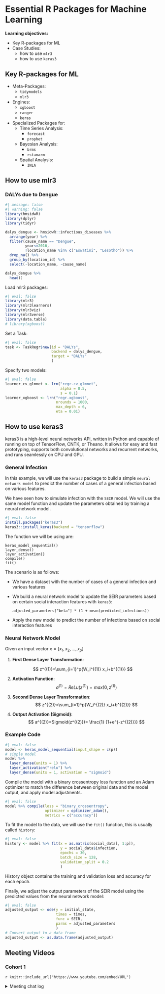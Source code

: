 # Essential R Packages for Machine Learning

**Learning objectives:**

- Key R-packages for ML
- Case Studies:
  - how to use `mlr3`
  - how to use `keras3`


## Key R-packages for ML

- Meta-Packages: 
  - `tidymodels`
  - `mlr3`
- Engines:
  - `xgboost`
  - `ranger`
  - `keras`
- Specialized Packages for:
  - Time Series Analysis:
    - `forecast`
    - `prophet`
  - Bayesian Analysis:
    - `brms`
    - `rstanarm`
  - Spatial Analysis:
    - `INLA`
  

## How to use mlr3

### DALYs due to Dengue

```r
#| message: false
#| warning: false
library(hmsidwR)
library(dplyr)
library(tidyr)
```


```r
dalys_dengue <- hmsidwR::infectious_diseases %>%
  arrange(year) %>%
  filter(cause_name == "Dengue",
         year<=2016,
         !location_name %in% c("Eswatini", "Lesotho")) %>%
  drop_na() %>%
  group_by(location_id) %>%
  select(-location_name, -cause_name)

dalys_dengue %>%
  head()
```

Load mlr3 packages:
```r
#| eval: false
library(mlr3)
library(mlr3learners)
library(mlr3viz)
library(mlr3verse)
library(data.table)
# library(xgboost)
```

Set a Task:
```r
#| eval: false
task <- TaskRegr$new(id = "DALYs",
                     backend = dalys_dengue,
                     target = "DALYs"
                     )
```

Specify two models:
```r
#| eval: false
learner_cv_glmnet <- lrn("regr.cv_glmnet", 
                         alpha = 0.5, 
                         s = 0.1)
learner_xgboost <- lrn("regr.xgboost",
                       nrounds = 1000,
                       max_depth = 6,
                       eta = 0.01)
```


## How to use keras3

keras3 is a high-level neural networks API, written in Python and capable of running on top of TensorFlow, CNTK, or Theano. It allows for easy and fast prototyping, supports both convolutional networks and recurrent networks, and runs seamlessly on CPU and GPU.

### General Infection 

In this example, we will use the `keras3` package to build a simple `neural network model` to predict the number of cases of a general infection based on various features.

We have seen how to simulate infection with the `SEIR` model. We will use the same model function and update the parameters obtained by training a neural network model.

```r
#| eval: false
install.packages("keras3")
keras3::install_keras(backend = "tensorflow")
```

The function we will be using are:

    keras_model_sequential()
    layer_dense() 
    layer_activation()
    compile()  
    fit()
    
The scenario is as follows:

- We have a dataset with the number of cases of a general infection and various features

- We build a neural network model to update the SEIR parameters based on certain social interaction features with `keras3`:

      adjusted_parameters["beta"] * (1 + mean(predicted_infections))
      
- Apply the new model to predict the number of infections based on social interaction features

### Neural Network Model

Given an input vector $x=[x_1,x_2,...,x_p]$

1.  **First Dense Layer Transformation**:

$$
z^{(1)}=\sum_{i=1}^p{W_i^{(1)} x_i+b^{(1)}}
$$ 

2.  **Activation Function**:
$$
a^{(1)}=ReLu(z^{(1)})=max(0,z^{(1)})
$$
3.  **Second Dense Layer Transformation**:
$$
z^{(2)}=\sum_{i=1}^p{W_i^{(2)} x_i+b^{(2)}}
$$

4.  **Output Activation (Sigmoid)**:
$$
a^{(2)}=Sigmoid(z^{(2)})= \frac{1} {1+e^{-z^{(2)}}}
$$

### Example Code
```r
#| eval: false
model <- keras_model_sequential(input_shape = c(p))
# simple model
model %>%
  layer_dense(units = 1) %>%
  layer_activation("relu") %>%
  layer_dense(units = 1, activation = "sigmoid")
```

Compile the model with a binary crossentropy loss function and an Adam optimizer to match the difference between original data and the model output, and apply model adjustments.
```r
#| eval: false
model %>% compile(loss = "binary_crossentropy",
                  optimizer = optimizer_adam(),
                  metrics = c("accuracy"))
```

To fit the model to the data, we will use the `fit()` function, this is usually called `history`:
```r
#| eval: false
history <- model %>% fit(x = as.matrix(social_data[, 1:p]),
                         y = social_data$infection,
                         epochs = 30,
                         batch_size = 128,
                         validation_split = 0.2
                         )
```

History object contains the training and validation loss and accuracy for each epoch. 

Finally, we adjust the output parameters of the SEIR model using the predicted values from the neural network model:
```r
#| eval: false
adjusted_output <- ode(y = initial_state,
                       times = times,
                       func = SEIR,
                       parms = adjusted_parameters
                       )
# Convert output to a data frame
adjusted_output <- as.data.frame(adjusted_output)
```


## Meeting Videos {-}

### Cohort 1 {-}

`r knitr::include_url("https://www.youtube.com/embed/URL")`

<details>
<summary> Meeting chat log </summary>

```
LOG
```
</details>
